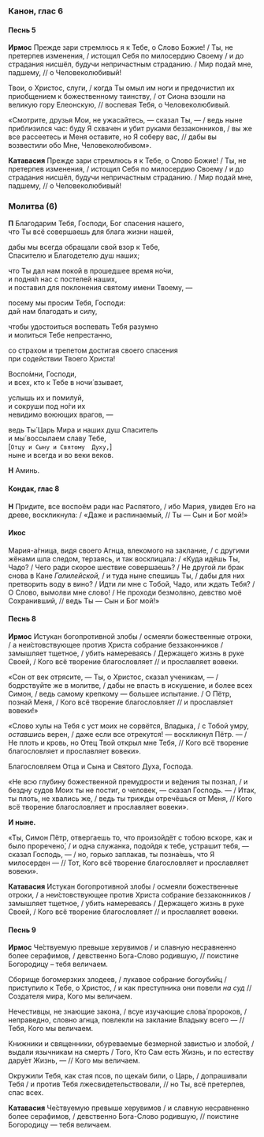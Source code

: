 ### Канон, глас 6

#### Песнь 5

**Ирмос** Прежде зари стремлюсь я к Тебе, о Слово Божие! / Ты, не претерпев изменения, / истощил Себя по милосердию Своему / и до страдания нисшёл, будучи непричастным страданию. / Мир подай мне, падшему, // о Человеколюбивый!

Твои, о Христос, слуги, / когда Ты омыл им ноги и предочистил их приобщением к божественному таинству, / от Сиона взошли на великую гору Елеонскую, // воспевая Тебя, о Человеколюбивый.

«Смотрите, друзья Мои, не ужасайтесь, — сказал Ты, — / ведь ныне приблизился час: буду Я схвачен и убит руками беззаконников, / вы же все рассеетесь и Меня оставите, но Я соберу вас, // дабы вы возвестили обо Мне, Человеколюбивом».

**Катавасия** Прежде зари стремлюсь я к Тебе, о Слово Божие! / Ты, не претерпев изменения, / истощил Себя по милосердию Своему / и до страдания нисшёл, будучи непричастным страданию. / Мир подай мне, падшему, // о Человеколюбивый!

### Молитва (6)

**П** Благодарим Тебя, Господи, Бог спасения нашего,  
что Ты всё совершаешь  для блага жизни нашей,

дабы мы всегда обращали свой взор к Тебе,  
Спасителю и Благодетелю душ наших;

что Ты дал нам покой в прошедшее время но́чи,  
и подня́л нас с постелей наших,  
и поставил для поклонения святому имени Твоему, —

посему мы просим Тебя, Господи:  
дай нам благодать и силу,

чтобы удостоиться воспевать Тебя разумно  
и молиться Тебе непрестанно,

со страхом и трепетом достигая своего спасения  
при содействии Твоего Христа!

Воспо́мни, Господи,  
и всех, кто к Тебе в ночи́ взывает,

услышь их и помилуй,  
и сокруши под но́ги их  
невидимо воюющих врагов, —

ведь Ты́ Царь Мира и наших душ Спаситель  
и мы́ воссылаем славу Тебе,  
<R>[</R>`Отцу и Cыну и Cвятому  Духу,`<R>]</R>  
ныне и вcегда и во веки веков.

**Н** Аминь.

#### Кондак, глас 8

**Н** Придите, все воспоём ради нас Распятого, / ибо Мария, увидев Его на древе, воскликнула: / «Даже и распинаемый, // Ты — Сын и Бог мой!»

#### Икос

Мария-а́гница, видя своего Агнца, влекомого на заклание, / с другими жёнами шла следом, терзаясь, и так восклицала: / «Куда идёшь Ты, Чадо? / Чего ради скорое шествие совершаешь? / Не другой ли брак снова в Кане *Галилейской,* / и туда ныне спешишь Ты, / дабы для них претворить воду в вино? / Идти ли мне с Тобой, Чадо, или ждать Тебя? / О Слово, вымолви мне слово! / Не проходи безмолвно, девство моё Сохранивший, // ведь Ты — Сын и Бог мой!»

#### Песнь 8

**Ирмос** Истукан богопротивной злобы / осмеяли божественные отроки, / а неи́стовствующее против Христа собрание беззаконников / замышляет тщетное, / убить намереваясь / Держащего жизнь в руке Своей, / Кого всё творение благословляет // и прославляет вовеки.

«Сон от век отрясите, — Ты, о Христос, сказал ученикам, — / бодрствуйте же в молитве, / дабы не впасть в искушение, и более всех Симон, / ведь самому крепкому — большее испытание. / О Пётр, познай Меня, / Кого всё творение благословляет // и прославляет вовеки!»

«Слово хулы на Тебя с уст моих не сорвётся, Владыка, / с Тобой умру, *оставшись* верен, / даже если все отрекутся! — воскликнул Пётр. — / Не плоть и кровь, но Отец Твой открыл мне Тебя, // Кого всё творение благословляет и прославляет вовеки».

Благословляем Отца и Сына и Святого Духа, Господа.

«Не всю глубину божественной премудрости и ве́дения ты познал, / и бездну судов Моих ты не постиг, о человек, — сказал Господь. — / Итак, ты плоть, не хвались же, / ведь ты трижды отречёшься от Меня, // Кого всё творение благословляет и прославляет вовеки».

**И ныне.**

«Ты, Симон Пётр, отвергаешь то, что произойдёт с тобою вскоре, как и было проречено́, / и одна служанка, подойдя к тебе, устрашит тебя, — сказал Господь, — / но, горько заплакав, ты позна́ешь, что Я милосерден — // Тот, Кого всё творение благословляет и прославляет вовеки».

**Катавасия** Истукан богопротивной злобы / осмеяли божественные отроки, / а неи́стовствующее против Христа собрание беззаконников / замышляет тщетное, / убить намереваясь / Держащего жизнь в руке Своей, / Кого всё творение благословляет // и прославляет вовеки.

#### Песнь 9

**Ирмос** Че́ствуемую превыше херувимов / и славную несравненно более серафимов, / девственно Бога-Слово родившую, // поистине Богородицу – тебя величаем.

Сборище богомерзких злодеев, / лукавое собрание богоубийц / приступило к Тебе, о Христос, / и как преступника они повели *на суд* // Создателя мира, Кого мы величаем.

Нечестивцы, не знающие закона, / всуе изучающие слова́ пророков, / неправедно, словно агнца, повлекли на заклание Владыку всего — // Тебя, Кого мы величаем.

Книжники и священники, обуреваемые безмерной завистью и злобой, / выдали язычникам на смерть / Того, Кто Сам есть Жизнь, и по естеству дару́ет Жизнь, — // Кого мы величаем.

Окружили Тебя, как стая псов, по щека́м били, о Царь, / допрашивали Тебя / и против Тебя лжесвидетельствовали, // но Ты, всё претерпев, спас всех.

**Катавасия** Че́ствуемую превыше херувимов / и славную несравненно более серафимов, / девственно Бога-Слово родившую, // поистине Богородицу — тебя величаем.

